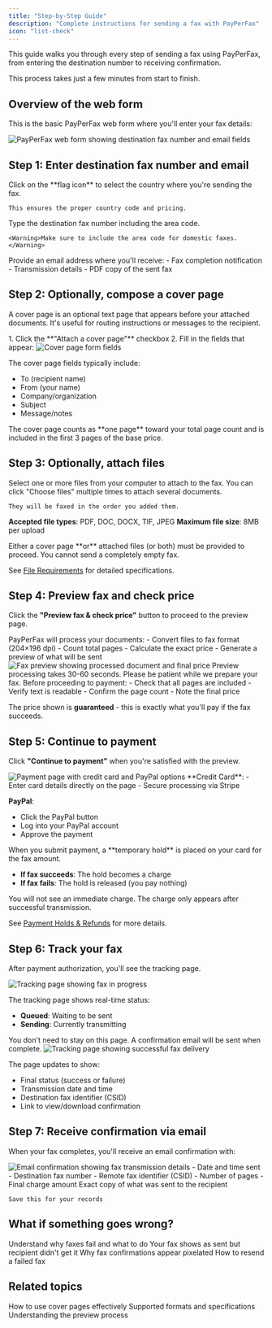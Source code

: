 ```yaml
---
title: "Step-by-Step Guide"
description: "Complete instructions for sending a fax with PayPerFax"
icon: "list-check"
---
```


This guide walks you through every step of sending a fax using PayPerFax, from entering the destination number to receiving confirmation.

<Note>
This process takes just a few minutes from start to finish.
</Note>

## Overview of the web form

This is the basic PayPerFax web form where you'll enter your fax details:

<img src="/images/webform_basic.png" alt="PayPerFax web form showing destination fax number and email fields" />

## Step 1: Enter destination fax number and email

<Steps>
  <Step title="Select the destination country">
    Click on the **flag icon** to select the country where you're sending the fax.

    This ensures the proper country code and pricing.
  </Step>

  <Step title="Enter the fax number">
    Type the destination fax number including the area code.

    <Warning>Make sure to include the area code for domestic faxes.</Warning>
  </Step>

  <Step title="Enter your email address">
    Provide an email address where you'll receive:
    - Fax completion notification
    - Transmission details
    - PDF copy of the sent fax
  </Step>
</Steps>

## Step 2: Optionally, compose a cover page

A cover page is an optional text page that appears before your attached documents. It's useful for routing instructions or messages to the recipient.

<Accordion title="How to add a cover page" icon="file-lines">
1. Click the **"Attach a cover page"** checkbox
2. Fill in the fields that appear:

<img src="/images/webform_cover_page.png" alt="Cover page form fields" />

The cover page fields typically include:
- To (recipient name)
- From (your name)
- Company/organization
- Subject
- Message/notes

<Tip>
The cover page counts as **one page** toward your total page count and is included in the first 3 pages of the base price.
</Tip>
</Accordion>

## Step 3: Optionally, attach files

<Steps>
  <Step title="Click 'Choose files'">
    Select one or more files from your computer to attach to the fax.
  </Step>

  <Step title="Add multiple files">
    You can click "Choose files" multiple times to attach several documents.

    They will be faxed in the order you added them.
  </Step>
</Steps>

**Accepted file types**: PDF, DOC, DOCX, TIF, JPEG
**Maximum file size**: 8MB per upload

<Info>
Either a cover page **or** attached files (or both) must be provided to proceed. You cannot send a completely empty fax.
</Info>

See [File Requirements](/sending-faxes/file-requirements) for detailed specifications.

## Step 4: Preview fax and check price

Click the **"Preview fax & check price"** button to proceed to the preview page.

<Accordion title="What happens during preview" icon="eye">
PayPerFax will process your documents:
- Convert files to fax format (204×196 dpi)
- Count total pages
- Calculate the exact price
- Generate a preview of what will be sent

<img src="/images/webform_preview.png" alt="Fax preview showing processed document and final price" />

<Warning>
Preview processing takes 30-60 seconds. Please be patient while we prepare your fax.
</Warning>
</Accordion>

<Accordion title="Review the preview carefully" icon="magnifying-glass">
Before proceeding to payment:
- Check that all pages are included
- Verify text is readable
- Confirm the page count
- Note the final price

The price shown is **guaranteed** - this is exactly what you'll pay if the fax succeeds.
</Accordion>

## Step 5: Continue to payment

Click **"Continue to payment"** when you're satisfied with the preview.

<img src="/images/webform_payment.png" alt="Payment page with credit card and PayPal options" />

<Accordion title="Choose your payment method" icon="credit-card">
**Credit Card**:
- Enter card details directly on the page
- Secure processing via Stripe

**PayPal**:
- Click the PayPal button
- Log into your PayPal account
- Approve the payment
</Accordion>

<Accordion title="Understanding payment authorization" icon="shield">
When you submit payment, a **temporary hold** is placed on your card for the fax amount.

- **If fax succeeds**: The hold becomes a charge
- **If fax fails**: The hold is released (you pay nothing)

<Info>
You will not see an immediate charge. The charge only appears after successful transmission.
</Info>

See [Payment Holds & Refunds](/pricing/payment-holds) for more details.
</Accordion>

## Step 6: Track your fax

After payment authorization, you'll see the tracking page.

<Accordion title="While fax is sending" icon="paper-plane">
<img src="/images/webform_processing.png" alt="Tracking page showing fax in progress" />

The tracking page shows real-time status:
- **Queued**: Waiting to be sent
- **Sending**: Currently transmitting

<Tip>
You don't need to stay on this page. A confirmation email will be sent when complete.
</Tip>
</Accordion>

<Accordion title="When fax completes" icon="circle-check">
<img src="/images/webform_complete.png" alt="Tracking page showing successful fax delivery" />

The page updates to show:
- Final status (success or failure)
- Transmission date and time
- Destination fax identifier (CSID)
- Link to view/download confirmation
</Accordion>

## Step 7: Receive confirmation via email

When your fax completes, you'll receive an email confirmation with:

<img src="/images/emailed_fax_confirmation.png" alt="Email confirmation showing fax transmission details" />

<CardGroup cols={2}>
  <Card title="Transmission Details" icon="info">
    - Date and time sent
    - Destination fax number
    - Remote fax identifier (CSID)
    - Number of pages
    - Final charge amount
  </Card>
  <Card title="PDF Attachment" icon="file-pdf">
    Exact copy of what was sent to the recipient

    Save this for your records
  </Card>
</CardGroup>

## What if something goes wrong?

<CardGroup cols={2}>
  <Card
    title="Fax Failed?"
    icon="circle-xmark"
    href="/troubleshooting/common-issues"
  >
    Understand why faxes fail and what to do
  </Card>
  <Card
    title="Not Received?"
    icon="question"
    href="/troubleshooting/fax-not-received"
  >
    Your fax shows as sent but recipient didn't get it
  </Card>
  <Card
    title="Looks Low Quality?"
    icon="image"
    href="/troubleshooting/low-quality-confirmations"
  >
    Why fax confirmations appear pixelated
  </Card>
  <Card
    title="Need to Resend?"
    icon="rotate"
    href="/troubleshooting/resending-faxes"
  >
    How to resend a failed fax
  </Card>
</CardGroup>

## Related topics

<CardGroup cols={3}>
  <Card
    title="Cover Pages"
    icon="file-lines"
    href="/sending-faxes/cover-pages"
  >
    How to use cover pages effectively
  </Card>
  <Card
    title="File Requirements"
    icon="file"
    href="/sending-faxes/file-requirements"
  >
    Supported formats and specifications
  </Card>
  <Card
    title="Preview & Pricing"
    icon="eye"
    href="/sending-faxes/preview-and-pricing"
  >
    Understanding the preview process
  </Card>
</CardGroup>
